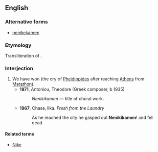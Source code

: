 ==English==

===Alternative forms===
* [[nenikekamen]]

===Etymology===
Transliteration of {{etyl|grc|en}} {{term|νενικήκαμεν||we are victorious|tr=nenikakamen|lang=grc}}.

===Interjection===
{{en-interj}}

# We have won (the cry of [[w:Pheidippides|Pheidippides]] after reaching [[Athens]] from [[Marathon]]).
#* '''1971''', Antoniou, Theodore (Greek composer, b 1935)
#*: ''Nenikikamen'' &mdash; title of choral work.
#* '''1967''', Chase, Ilka. ''Fresh from the Laundry''
#*: As he reached the city he gasped out '''Nenikikamen'''! and fell dead.

====Related terms====
* [[Nike]]